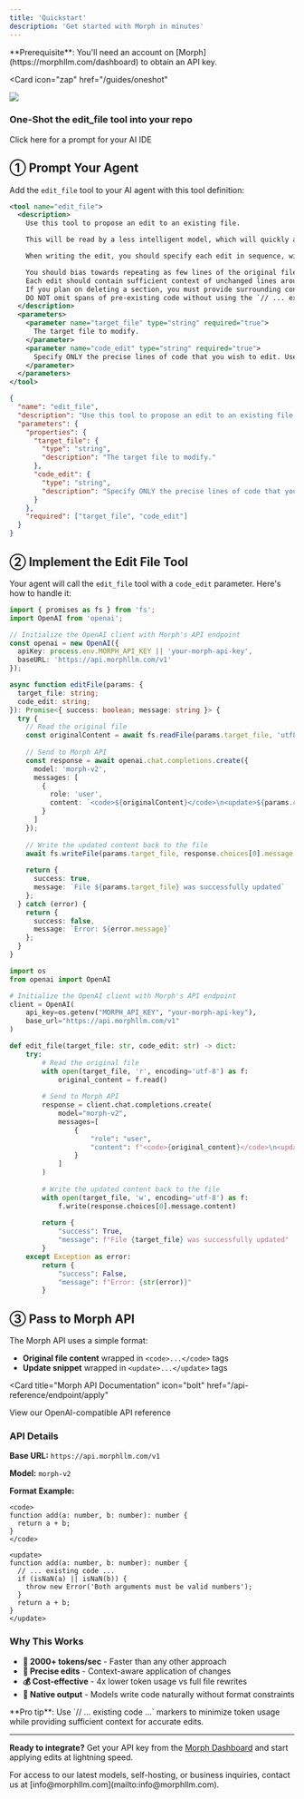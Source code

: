 ```yaml
---
title: 'Quickstart'
description: 'Get started with Morph in minutes'
---
```


<Info>
  **Prerequisite**: You'll need an account on [Morph](https://morphllm.com/dashboard) to obtain an API key.
</Info>

<Card
  icon="zap"
  href="/guides/oneshot"
>
  <div className="relative">
    <img className="hidden dark:block my-0 pointer-events-none rounded-lg" src="https://mintlify.s3.us-west-1.amazonaws.com/mintlify/images/installation/local-development-dark.png" />
    <div className="absolute inset-0 bg-gradient-to-t from-black/60 to-transparent rounded-lg"></div>
    <div className="absolute bottom-4 left-4 right-4">
      <h3 className="text-2xl font-bold text-white mb-2">One-Shot the edit_file tool into your repo</h3>
      <p className="text-white/90">Click here for a prompt for your AI IDE</p>
    </div>
  </div>
</Card>

## ① Prompt Your Agent

Add the `edit_file` tool to your AI agent with this tool definition:

<CodeGroup>

```xml Tool Definition (Recommended)
<tool name="edit_file">
  <description>
    Use this tool to propose an edit to an existing file.

    This will be read by a less intelligent model, which will quickly apply the edit. You should make it clear what the edit is, while also minimizing the unchanged code you write.

    When writing the edit, you should specify each edit in sequence, with the special comment `// ... existing code ...` to represent unchanged code in between edited lines.

    You should bias towards repeating as few lines of the original file as possible to convey the change.
    Each edit should contain sufficient context of unchanged lines around the code you're editing to resolve ambiguity.
    If you plan on deleting a section, you must provide surrounding context to indicate the deletion.
    DO NOT omit spans of pre-existing code without using the `// ... existing code ...` comment to indicate its absence.
  </description>
  <parameters>
    <parameter name="target_file" type="string" required="true">
      The target file to modify.
    </parameter>
    <parameter name="code_edit" type="string" required="true">
      Specify ONLY the precise lines of code that you wish to edit. Use // ... existing code ... for unchanged sections.
    </parameter>
  </parameters>
</tool>
```

```json Tool Definition (Simple)
{
  "name": "edit_file",
  "description": "Use this tool to propose an edit to an existing file.\n\nThis will be read by a less intelligent model, which will quickly apply the edit. You should make it clear what the edit is, while also minimizing the unchanged code you write.\nWhen writing the edit, you should specify each edit in sequence, with the special comment // ... existing code ... to represent unchanged code in between edited lines.\n\nYou should bias towards repeating as few lines of the original file as possible to convey the change.\nEach edit should contain sufficient context of unchanged lines around the code you're editing to resolve ambiguity.\nIf you plan on deleting a section, you must provide surrounding context to indicate the deletion.\nDO NOT omit spans of pre-existing code without using the // ... existing code ... comment to indicate its absence.",
  "parameters": {
    "properties": {
      "target_file": {
        "type": "string",
        "description": "The target file to modify."
      },
      "code_edit": {
        "type": "string",
        "description": "Specify ONLY the precise lines of code that you wish to edit. Use // ... existing code ... for unchanged sections."
      }
    },
    "required": ["target_file", "code_edit"]
  }
}
```

</CodeGroup>

## ② Implement the Edit File Tool

Your agent will call the `edit_file` tool with a `code_edit` parameter. Here's how to handle it:

<CodeGroup>

```typescript TypeScript Implementation
import { promises as fs } from 'fs';
import OpenAI from 'openai';

// Initialize the OpenAI client with Morph's API endpoint
const openai = new OpenAI({
  apiKey: process.env.MORPH_API_KEY || 'your-morph-api-key',
  baseURL: 'https://api.morphllm.com/v1'
});

async function editFile(params: {
  target_file: string;
  code_edit: string;
}): Promise<{ success: boolean; message: string }> {
  try {
    // Read the original file
    const originalContent = await fs.readFile(params.target_file, 'utf8');
    
    // Send to Morph API
    const response = await openai.chat.completions.create({
      model: 'morph-v2',
      messages: [
        {
          role: 'user',
          content: `<code>${originalContent}</code>\n<update>${params.code_edit}</update>`
        }
      ]
    });
    
    // Write the updated content back to the file
    await fs.writeFile(params.target_file, response.choices[0].message.content);
    
    return {
      success: true,
      message: `File ${params.target_file} was successfully updated`
    };
  } catch (error) {
    return {
      success: false,
      message: `Error: ${error.message}`
    };
  }
}
```

```python Python Implementation
import os
from openai import OpenAI

# Initialize the OpenAI client with Morph's API endpoint
client = OpenAI(
    api_key=os.getenv("MORPH_API_KEY", "your-morph-api-key"),
    base_url="https://api.morphllm.com/v1"
)

def edit_file(target_file: str, code_edit: str) -> dict:
    try:
        # Read the original file
        with open(target_file, 'r', encoding='utf-8') as f:
            original_content = f.read()
        
        # Send to Morph API
        response = client.chat.completions.create(
            model="morph-v2",
            messages=[
                {
                    "role": "user",
                    "content": f"<code>{original_content}</code>\n<update>{code_edit}</update>"
                }
            ]
        )
        
        # Write the updated content back to the file
        with open(target_file, 'w', encoding='utf-8') as f:
            f.write(response.choices[0].message.content)
        
        return {
            "success": True,
            "message": f"File {target_file} was successfully updated"
        }
    except Exception as error:
        return {
            "success": False,
            "message": f"Error: {str(error)}"
        }
```

</CodeGroup>

## ③ Pass to Morph API

The Morph API uses a simple format:
- **Original file content** wrapped in `<code>...</code>` tags
- **Update snippet** wrapped in `<update>...</update>` tags

<Card
  title="Morph API Documentation"
  icon="bolt"
  href="/api-reference/endpoint/apply"
>
  View our OpenAI-compatible API reference
</Card>

### API Details

**Base URL:** `https://api.morphllm.com/v1`

**Model:** `morph-v2`

**Format Example:**
```
<code>
function add(a: number, b: number): number {
  return a + b;
}
</code>

<update>
function add(a: number, b: number): number {
  // ... existing code ...
  if (isNaN(a) || isNaN(b)) {
    throw new Error('Both arguments must be valid numbers');
  }
  return a + b;
}
</update>
```

### Why This Works

- **🚀 2000+ tokens/sec** - Faster than any other approach
- **🎯 Precise edits** - Context-aware application of changes  
- **💰 Cost-effective** - 4x lower token usage vs full file rewrites
- **🔧 Native output** - Models write code naturally without format constraints

<Tip>
  **Pro tip**: Use `// ... existing code ...` markers to minimize token usage while providing sufficient context for accurate edits.
</Tip>

---

**Ready to integrate?** Get your API key from the [Morph Dashboard](https://morphllm.com/dashboard) and start applying edits at lightning speed.

<Info>
  For access to our latest models, self-hosting, or business inquiries, contact us at [info@morphllm.com](mailto:info@morphllm.com).
</Info>
